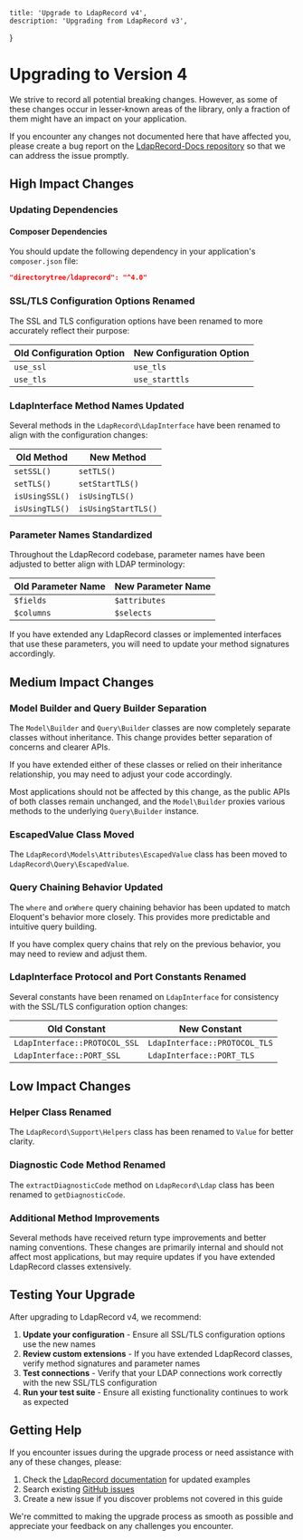     title: 'Upgrade to LdapRecord v4',
    description: 'Upgrading from LdapRecord v3',
}

# Upgrading to Version 4

We strive to record all potential breaking changes. However, as some of
these changes occur in lesser-known areas of the library, only a
fraction of them might have an impact on your application.

If you encounter any changes not documented here that have affected you,
please create a bug report on the [LdapRecord-Docs repository](https://github.com/DirectoryTree/LdapRecord-Docs/issues/new)
so that we can address the issue promptly.

## High Impact Changes

### Updating Dependencies

#### Composer Dependencies

You should update the following dependency in your application's `composer.json` file:

```json
"directorytree/ldaprecord": "^4.0"
```

### SSL/TLS Configuration Options Renamed

The SSL and TLS configuration options have been renamed to more accurately reflect their purpose:

| Old Configuration Option | New Configuration Option |
|--------------------------|--------------------------|
| `use_ssl`                | `use_tls`                |
| `use_tls`                | `use_starttls`           |

### LdapInterface Method Names Updated

Several methods in the `LdapRecord\LdapInterface` have been renamed to align with the configuration changes:

| Old Method              | New Method                |
|-------------------------|---------------------------|
| `setSSL()`              | `setTLS()`                |
| `setTLS()`              | `setStartTLS()`           |
| `isUsingSSL()`          | `isUsingTLS()`            |
| `isUsingTLS()`          | `isUsingStartTLS()`       |

### Parameter Names Standardized

Throughout the LdapRecord codebase, parameter names have been adjusted to better align with LDAP terminology:

| Old Parameter Name | New Parameter Name |
|--------------------|--------------------|
| `$fields`          | `$attributes`      |
| `$columns`         | `$selects`         |

If you have extended any LdapRecord classes or implemented interfaces that use these parameters, you will need to update your method signatures accordingly.

## Medium Impact Changes

### Model Builder and Query Builder Separation

The `Model\Builder` and `Query\Builder` classes are now completely separate classes without inheritance. This change provides better separation of concerns and clearer APIs.

If you have extended either of these classes or relied on their inheritance relationship, you may need to adjust your code accordingly.

Most applications should not be affected by this change, as the public APIs of both classes remain unchanged, and the `Model\Builder` proxies various methods to the underlying `Query\Builder` instance.

### EscapedValue Class Moved

The `LdapRecord\Models\Attributes\EscapedValue` class has been moved to `LdapRecord\Query\EscapedValue`.

### Query Chaining Behavior Updated

The `where` and `orWhere` query chaining behavior has been updated to match Eloquent's behavior more closely. This provides more predictable and intuitive query building.

If you have complex query chains that rely on the previous behavior, you may need to review and adjust them.

### LdapInterface Protocol and Port Constants Renamed

Several constants have been renamed on `LdapInterface` for consistency with the SSL/TLS configuration option changes:

| Old Constant                  | New Constant                  |
|-------------------------------|-------------------------------|
| `LdapInterface::PROTOCOL_SSL` | `LdapInterface::PROTOCOL_TLS` |
| `LdapInterface::PORT_SSL`     | `LdapInterface::PORT_TLS`     |

## Low Impact Changes

### Helper Class Renamed

The `LdapRecord\Support\Helpers` class has been renamed to `Value` for better clarity.

### Diagnostic Code Method Renamed

The `extractDiagnosticCode` method on `LdapRecord\Ldap` class has been renamed to `getDiagnosticCode`.

### Additional Method Improvements

Several methods have received return type improvements and better naming conventions. These changes are primarily internal and should not affect most applications, but may require updates if you have extended LdapRecord classes extensively.

## Testing Your Upgrade

After upgrading to LdapRecord v4, we recommend:

1. **Update your configuration** - Ensure all SSL/TLS configuration options use the new names
2. **Review custom extensions** - If you have extended LdapRecord classes, verify method signatures and parameter names
3. **Test connections** - Verify that your LDAP connections work correctly with the new SSL/TLS configuration
4. **Run your test suite** - Ensure all existing functionality continues to work as expected

## Getting Help

If you encounter issues during the upgrade process or need assistance with any of these changes, please:

1. Check the [LdapRecord documentation](/docs/core/v4) for updated examples
2. Search existing [GitHub issues](https://github.com/DirectoryTree/LdapRecord/issues)
3. Create a new issue if you discover problems not covered in this guide

We're committed to making the upgrade process as smooth as possible and appreciate your feedback on any challenges you encounter.
